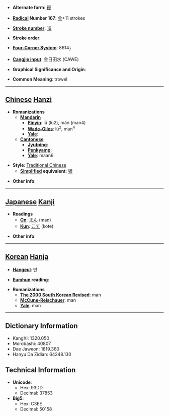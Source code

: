 * '''Alternate form''': [[镘]]

* '''[[Wiktionary:Chinese radical index| Radical]] Number 167''': [[Wiktionary:Chinese radical index 金|金]]+11 strokes

* '''[[Wiktionary:Chinese total strokes index|Stroke number]]''': [[Wiktionary:Chinese total strokes index 19|19]]

* '''Stroke order''': 

* '''[[Wiktionary:Chinese four corner index|Four-Corner System]]''': 8614<sub>7</sub>

* '''[[Wiktionary:Chinese Cangjie index|Cangjie input]]''': 金日田水 (CAWE)

* '''Graphical Significance and Origin''': 

* '''Common Meaning''': trowel

----

== [[Chinese]] [[Hanzi]] ==

* '''Romanizations'''
** '''[[Mandarin]]'''
*** '''[[Pinyin]]''': lǘ (lü2), màn (man4)
*** '''[[Wade-Giles]]''': lü<sup>2</sup>, man<sup>4</sup>
*** '''[[Yale]]''': 
** '''[[Cantonese]]'''
*** '''[[Jyutping]]''':
*** '''[[Penkyamp]]''': 
*** '''[[Yale]]''': maan6

* '''Style''': [[Traditional Chinese]] 
** '''[[Simplified Chinese|Simplified]] equivalent''': [[镘]]

* '''Other info''': 

----

== [[Japanese]] [[Kanji]] ==

* '''Readings'''
** '''[[On]]''': [[まん]] (man)
** '''[[Kun]]''': [[こて]] (kote)

* '''Other info''':  

----

== [[Korean]] [[Hanja]] ==

* '''[[Hangeul]]''': 만

* '''[[Eumhun]] reading''': 

* '''Romanizations'''
** '''[[The 2000 South Korean Revised Romanization|The 2000 South Korean Revised]]''': man
** '''[[McCune-Reischauer]]''': man
** '''[[Yale]]''': man

----

== Dictionary Information ==

* KangXi: 1320.050
* Morobashi: 40807
* Dae Jaweon: 1819.360
* Hanyu Da Zidian: 64248.130

== Technical Information ==

* '''Unicode''':
** Hex: 93DD
** Decimal: 37853
* '''Big5''':
** Hex: C3EE
** Decimal: 50158
